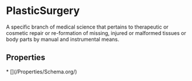   
# PlasticSurgery

A specific branch of medical science that pertains to therapeutic or cosmetic repair or re-formation of missing, injured or malformed tissues or body parts by manual and instrumental means.

## Properties

<Grid>
* [](/Properties/Schema.org/)
</Grid>

